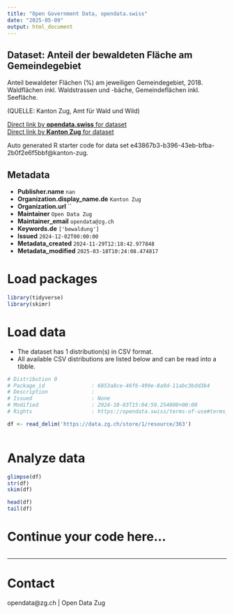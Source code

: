 ```yaml
---
title: "Open Government Data, opendata.swiss"
date: "2025-05-09"
output: html_document
---
```


## Dataset: Anteil der bewaldeten Fläche am Gemeindegebiet

Anteil bewaldeter Flächen (%) am jeweiligen Gemeindegebiet, 2018.
Waldflächen inkl. Waldstrassen und -bäche,
Gemeindeflächen inkl. Seefläche.

(QUELLE: Kanton Zug, Amt für Wald und Wild)

[Direct link by **opendata.swiss** for dataset](https://opendata.swiss/de/dataset/anteil-der-bewaldeten-flache-am-gemeindegebiet)<br>
[Direct link by **Kanton Zug** for dataset](https://www.zg.ch/behoerden/gesundheitsdirektion/statistikfachstelle/themen/land-und-forstwirtschaft/forstwirtschaft)

Auto generated R starter code for data set e43867b3-b396-43eb-bfba-2b0f2e6f5bbf@kanton-zug.

## Metadata

- **Publisher.name** `nan`
- **Organization.display_name.de** `Kanton Zug`
- **Organization.url** ``
- **Maintainer** `Open Data Zug`
- **Maintainer_email** `opendata@zg.ch`
- **Keywords.de** `['bewaldung']`
- **Issued** `2024-12-02T00:00:00`
- **Metadata_created** `2024-11-29T12:18:42.977848`
- **Metadata_modified** `2025-03-18T10:24:08.474817`


# Load packages

```r

library(tidyverse)
library(skimr)

```

# Load data

-   The dataset has 1 distribution(s) in CSV format.
-   All available CSV distributions are listed below and can be read into a tibble.

```r

# Distribution 0
# Package_id               : 6853a8ce-46f6-499e-8a9d-11abc3bdd3b4
# Description              : 
# Issued                   : None
# Modified                 : 2024-10-03T15:04:59.254000+00:00
# Rights                   : https://opendata.swiss/terms-of-use#terms_by

df <- read_delim('https://data.zg.ch/store/1/resource/363')



```

# Analyze data

```r

glimpse(df)
str(df)
skim(df)

head(df)
tail(df)

```

# Continue your code here...

```r

```

------------------------------------------------------------------------

# Contact

opendata@zg.ch | Open Data Zug

